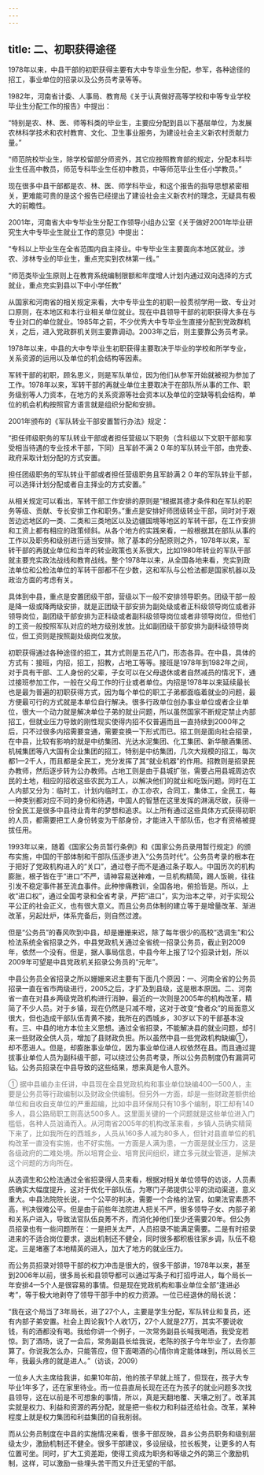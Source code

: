 ```yaml
---
---
---
```

title: 二、初职获得途径
---

1978年以来，中县干部的初职获得主要有大中专毕业生分配，参军，各种途径的招工，事业单位的招录以及公务员考录等等。

1982年，河南省计委、人事局、教育局《关于认真做好高等学校和中等专业学校毕业生分配工作的报告》中提出：

“特别是农、林、医、师等科类的毕业生，主要应分配到县以下基层单位，为发展农林科学技术和农村教育、文化、卫生事业服务，为建设社会主义新农村贡献力量。”

“师范院校毕业生，除学校留部分师资外，其它应按照教育部的规定，分配本科毕业生任高中教员，师范专科毕业生任初中教员，中等师范毕业生任小学教员。”

现在很多中县干部都是农、林、医、师学科毕业，和这个报告的指导思想紧密相关，更难能可贵的是这个报告已经提出了建设社会主义新农村的理念，无疑具有极大的前瞻性。

2001年，河南省大中专毕业生分配工作领导小组办公室《关于做好2001年毕业研究生大中专毕业生就业工作的意见》中提出：

“专科以上毕业生在全省范围内自主择业。中专毕业生主要面向本地区就业。涉农、涉林专业的毕业生，重点充实到农林第一线。”

“师范类毕业生原则上在教育系统编制限额和年度增人计划内通过双向选择的方式就业，重点充实到县以下中小学任教”

从国家和河南省的相关规定来看，大中专毕业生的初职一般贯彻学用一致、专业对口原则，在本地区和本行业相关单位就业。现在中县领导干部的初职获得大多在与专业对口的单位就业。1985年之前，不少优秀大中专毕业生直接分配到党政群机关，之后，进入党政群机关则主要靠调动。2003年之后，则主要靠公务员考录。

1978年以来，中县的大中专毕业生初职获得主要取决于毕业的学校和所学专业，关系资源的运用以及单位的机会结构等因素。

军转干部的初职，顾名思义，则是军队单位，因为他们从参军开始就被视为参加了工作。1978年以来，军转干部的再就业单位主要取决于在部队所从事的工作、职务级别等人力资本，在地方的关系资源等社会资本以及单位的空缺等机会结构，单位的机会机构按照官方语言就是组织分配和安排。

2001年颁布的《军队转业干部安置暂行办法》规定：

“担任师级职务的军队转业干部或者担任营级以下职务（含科级以下文职干部和享受相当待遇的专业技术干部，下同）且军龄不满２０年的军队转业干部，由党委、政府采取计划分配的方式安置。

担任团级职务的军队转业干部或者担任营级职务且军龄满２０年的军队转业干部，可以选择计划分配或者自主择业的方式安置。”

从相关规定可以看出，军转干部工作安排的原则是“根据其德才条件和在军队的职务等级、贡献、专长安排工作和职务。”重点是安排好师团级转业干部，同时对于艰苦边远地区的一类、二类和三类地区以及边疆国境等地区的军转干部，在工作安排和工资上都有相应的政策倾斜。从各个地方的实践来看，一般根据其在部队从事的工作以及职务和级别进行适当安排。除了基本的分配原则之外，1978年以来，军转干部的再就业单位和当年的转业政策也关系很大，比如1980年转业的军队干部就主要充实政法战线和教育战线。整个1978年以来，从全国各地来看，充实到政法单位和公检法单位的军转干部都不在少数，这和军队与公检法都是国家机器以及政治方面的考虑有关。

具体到中县，重点是安置团级干部，营级以下一般不安排领导职务。团级干部一般是降一级或降两级安排，就是正团级干部安排为副处级或者正科级领导岗位或者非领导岗位，副团级干部安排为正科级或者副科级领导岗位或者非领导岗位，但他们的工资一般按照军队对应的地方级别发放。比如副团级干部安排为副科级领导岗位，但工资则是按照副处级岗位发放。

初职获得通过各种途径的招工，其方式则是五花八门，形态各异。在中县，具体的方式有：接班，内招，招工，招教，占地工等等。接班是1978年到1982年之间，对于具有干部、工人身份的父辈，子女可以在父母退休或者自然减员的情况下，通过接班参加工作，一般在父母工作的行业或者单位。内招是1978年以来延续最长也是最为普遍的初职获得方式，因为每个单位的职工子弟都面临着就业的问题，最方便最可行的方式就是本单位自行解决。很多行政单位创办事业单位或者企业单位，很大一个动力就是解决单位子弟的就业问题，所以虽然国家不断规定禁止内部招工，但就业压力导致的刚性现实使得内招不仅普遍而且一直持续到2000年之后，只不过很多内招需要变通，需要变换一下形式而已。招工则是面向社会招录，在中县，比较有影响的就是中纺集团、光达水泥集团、化工集团、新华酿酒集团、机械集团等八大国有企业集团的招工，特别是中纺集团，几次大规模的招工，每次都1—2千人，而且都是全民工，充分发挥了其“就业机器”的作用。招教则是招录民办教师，然后逐步转为公办教师。占地工则是由于县城扩张，需要占用县城周边农民的土地，相应的招收这些农民为工人，以解决他们的就业和吃饭问题。同时在工人内部又分为：临时工，计划内临时工，亦工亦农，合同工，集体工，全民工，每一种类别都对应不同的身份和待遇，中国人的智慧在这里发挥的淋漓尽致，获得一份全民工是很多中县待业青年的梦想和追求。以上所有通过这些具体方式获得初职的人员，都需要把工人身份转变为干部身份，才能进入干部队伍，也才有资格被提拔任用。

1993年以来，随着《国家公务员暂行条例》和《国家公务员录用暂行规定》的颁布实施，中国的干部体制和干部队伍逐步进入“公务员时代”。公务员考录的根本在于把好了党政机构进入的“关口”，通过卷子而不是通过条子取人。中国历次的机构膨胀，根子皆在于“进口”不严，请神容易送神难，一旦机构精简，踢人饭碗，往往引发不稳定事件甚至流血事件。此种惨痛教训，全国各地，俯拾皆是。所以，上收“进口权”，通过全国考录和全省考录，严把“进口”，实为治本之举，对于实现公平公正的社会正义，也有很大意义。而且公务员体制的建立等于是增量改革、渐进改革，另起灶炉，体系完备后，则自然过渡。

但是“公务员”的春风吹到中县，却是姗姗来迟，除了每年很少的高校“选调生”和公检法系统全省招录之外，中县党政机关通过全省统一招录公务员，截止到2009年，依然一个没有。但是，据人事局信息，中县今年上报了12个招录计划，所以2009年可望是中县党政机关招录公务员的“元年”。

中县公务员全省招录之所以姗姗来迟主要有下面几个原因：一、河南全省的公务员招录一直在省市两级进行，2005之后，才扩及到县级，这是根本原因。二、河南省一直在对县乡两级党政机构进行消肿，最近的一次则是2005年的机构改革，精简了不少人员。对于乡镇，现在仍然是只减不增，这对于改变“食者众”的局面意义很大，但也造成干部队伍青黄不接，我所在的西城乡，30岁以下的干部基本没有。三、中县的地方本位主义思想。通过全省招录，不能解决县的就业问题，却引来一些财政全供人员，增加了县财政负担。所以虽然中县一些党政机构缺编①，却不愿进人。但是，却膨胀事业单位，因为事业单位进人权依然在县。而且通过提拔事业单位人员为副科级干部，可以绕过公务员考录，所以公务员制度仍有漏洞可钻。公务员招录在中县导致的这些结果，想来真是令人意外。
<font color=gray >

① 据中县编办主任讲，中县现在全县党政机构和事业单位缺编400—500人，主要是公务员等行政编制以及财政全供编制。但另外一方面，却是一些财政差额供给单位和自收自支单位的严重超编，比如中县环保局只有10多个编制，职工却有140多人，县公路局职工则高达500多人。这里面关键的一个问题就是这些单位进入门槛低，各种人员汹涌而入。从河南省2005年的机构改革来看，乡镇人员确实精简下来了，比如我所在的西城乡，人员从160多人减为80多人，但针对县直单位的机构改革一直没有实施，也不好实施。一方面是人满为患，一方面是就业压力，这是各级政府的二难处境。所以培育企业、培育民间组织，建立多元就业管道，是解决这个问题的方向所在。
</font>

从选调生和公检法通过全省招录得人员来看，根据对相关单位领导的访谈，人员素质确实大幅度提升，这对于优化干部队伍，为寒门子弟提供公平的流动渠道，意义重大。中县法院院长说，一个公平的判决，需要一个合格的法官，如果法官素质不高，判决很难公平。但是由于前些年法院进人把关不严，很多领导子女、内部子弟和关系户进入，导致法官队伍良莠不齐，而消化掉他们至少还需要20年。但公务员招录也有一些问题所在：一是把关太严，人员招录不能满足需要。二是有时招录进来的不适合岗位要求，退出机制还不健全，同时很多都积极往家乡调，队伍不稳定。三是堵塞了本地精英的进入，加大了地方的就业压力。

而公务员招录对领导干部的权力冲击是很大的，很多干部讲，1978年以来，甚至到2006年以前，很多局长和县领导都可以通过写条子和打招呼进人，每个局长一年安排4—5个人是很容易的事情。但是现在党政机构和事业单位全部“逢进必考”，等于极大地剥夺了领导干部手中的权力资源。一位已经退休的局长说：

“我在这个局当了3年局长，进了27个人，主要是学生分配，军队转业和复员，还有内部子弟安置。社会上舆论我1个人收1万，27个人就是27万，其实不要说收钱，有的酒都没有喝。我给你讲一个例子，一次常务副县长喊我喝酒，我受宠若惊。到了酒场，说了一会后，常务副县长给我说，老陈的孩子今年毕业了，去你那算了。你说我怎么办，只能答应，但下面喝酒的心情你肯定能体味到，所以局长三年，我最头疼的就是进人。”（访谈，2009）

一位乡人大主席给我讲，如果10年前，他的孩子早就上班了，但现在，孩子大专毕业1年多了，还在家里待业。而一位县直局长现在还在为孩子的就业问题多次找县领导，这在以前是不可想象的事情，所以，真是天翻地覆、天壤之别了。改革其实就是权力、利益和资源的再分配，就是把一些权力和利益还给社会。改革，某种程度上就是权力集团和利益集团的自我削弱。

而从公务员制度在中县的实施情况来看，很多干部反映，县乡公务员职务和级别层级太少，激励机制还不健全。很多干部建议，多设层级，拉长板凳，让更多的人有位置可坐。同时，扩大工资差距，使得工资成为职务和等级之外的第三个激励机制，这样，可以激励一些埋头苦干而又升迁无望的干部。
